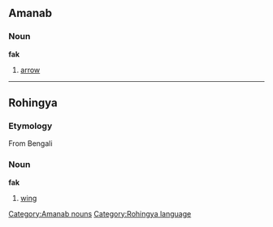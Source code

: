 ==Amanab==
===Noun===
'''fak'''

# [[arrow]]
[[Category:Amanab nouns]]
----
==Rohingya==
===Etymology===
From Bengali
===Noun===
'''fak'''

# [[wing]]
[[Category:Rohingya language]]